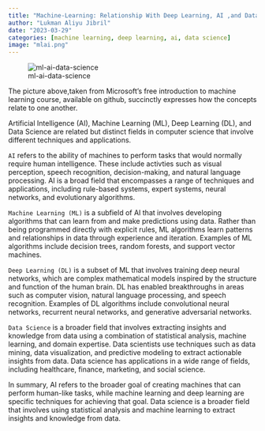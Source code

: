 ```yaml
---
title: "Machine-Learning: Relationship With Deep Learning, AI ,and Data Science"
author: "Lukman Aliyu Jibril"
date: "2023-03-29"
categories: [machine learning, deep learning, ai, data science]
image: "mlai.png"
---
```


![ml-ai-data-science](mlai.png)

The picture above,taken from Microsoft's free introduction to machine learning course, available on github, succinctly expresses how the concepts relate to one another. 

Artificial Intelligence (AI), Machine Learning (ML), Deep Learning (DL), and Data Science are related but distinct fields in computer science that involve different techniques and applications.

`AI` refers to the ability of machines to perform tasks that would normally require human intelligence. These include activties such as visual perception, speech recognition, decision-making, and natural language processing. AI is a broad field that encompasses a range of techniques and applications, including rule-based systems, expert systems, neural networks, and evolutionary algorithms.

`Machine Learning (ML)` is a subfield of AI that involves developing algorithms that can learn from and make predictions using data. Rather than being programmed directly with explicit rules, ML algorithms learn patterns and relationships in data through experience and iteration. Examples of ML algorithms include decision trees, random forests, and support vector machines.

`Deep Learning (DL)` is a subset of ML that involves training deep neural networks, which are complex mathematical models inspired by the structure and function of the human brain. DL has enabled breakthroughs in areas such as computer vision, natural language processing, and speech recognition. Examples of DL algorithms include convolutional neural networks, recurrent neural networks, and generative adversarial networks.

`Data Science` is a broader field that involves extracting insights and knowledge from data using a combination of statistical analysis, machine learning, and domain expertise. Data scientists use techniques such as data mining, data visualization, and predictive modeling to extract actionable insights from data. Data science has applications in a wide range of fields, including healthcare, finance, marketing, and social science.

In summary, AI refers to the broader goal of creating machines that can perform human-like tasks, while machine learning and deep learning are specific techniques for achieving that goal. Data science is a broader field that involves using statistical analysis and machine learning to extract insights and knowledge from data.

